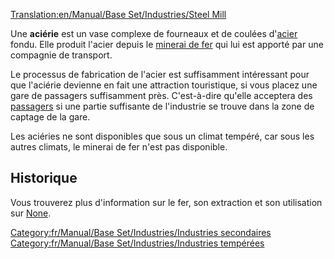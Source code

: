 [[Translation:en/Manual/Base Set/Industries/Steel Mill]]

{{fr/Manual/Base Set/Industries/Industries|image=en/Manual/Base Set/Industries/Steelmill.png
|nom=Aciérie
|climats=[[fr/Manual/Climat#tempere|Tempéré]]
|accepte=[[fr/Manual/Base Set/Cargos/Minerai de fer|Minerai de fer]]
|produit=[[fr/Manual/Base Set/Cargos/Acier|Acier]]
}}
Une '''aciérie''' est un vase complexe de fourneaux et de coulées d'[[fr/Manual/Base Set/Cargos/Acier|acier]] fondu. Elle produit l'acier depuis le [[[Minerai de fer/Fr|minerai de fer]] qui lui est apporté par une compagnie de transport.

Le processus de fabrication de l'acier est suffisamment intéressant pour que l'aciérie devienne en fait une attraction touristique, si vous placez une gare de passagers suffisamment près. C'est-à-dire qu'elle acceptera des [[fr/Manual/Base Set/Cargos/Passagers|passagers]] si une partie suffisante de l'industrie se trouve dans la zone de captage de la gare.

Les aciéries ne sont disponibles que sous un climat tempéré, car sous les autres climats, le minerai de fer n'est pas disponible.

==Historique==
Vous trouverez plus d'information sur le fer, son extraction et son utilisation sur [https://www.wikipedia.org/wiki/fr:Aciérie None].

[[Category:fr/Manual/Base Set/Industries/Industries secondaires]]
[[Category:fr/Manual/Base Set/Industries/Industries tempérées]]